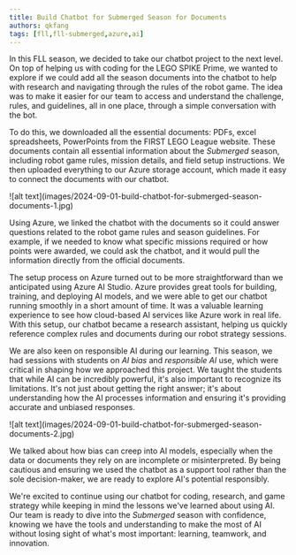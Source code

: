 ```yaml
---
title: Build Chatbot for Submerged Season for Documents
authors: qkfang
tags: [fll,fll-submerged,azure,ai]
---
```



In this FLL season, we decided to take our chatbot project to the next level. On top of helping us with coding for the LEGO SPIKE Prime, we wanted to explore if we could add all the season documents into the chatbot to help with research and navigating through the rules of the robot game. The idea was to make it easier for our team to access and understand the challenge, rules, and guidelines, all in one place, through a simple conversation with the bot.

To do this, we downloaded all the essential documents: PDFs, excel spreadsheets, PowerPoints from the FIRST LEGO League website. These documents contain all essential information about the *Submerged* season, including robot game rules, mission details, and field setup instructions. We then uploaded everything to our Azure storage account, which made it easy to connect the documents with our chatbot.

<div className="img-grid">
  <div className="img-item">
    ![alt text](images/2024-09-01-build-chatbot-for-submerged-season-documents-1.jpg)
  </div>
</div>

Using Azure, we linked the chatbot with the documents so it could answer questions related to the robot game rules and season guidelines. For example, if we needed to know what specific missions required or how points were awarded, we could ask the chatbot, and it would pull the information directly from the official documents.

The setup process on Azure turned out to be more straightforward than we anticipated using Azure AI Studio. Azure provides great tools for building, training, and deploying AI models, and we were able to get our chatbot running smoothly in a short amount of time. It was a valuable learning experience to see how cloud-based AI services like Azure work in real life. With this setup, our chatbot became a research assistant, helping us quickly reference complex rules and documents during our robot strategy sessions.

We are also keen on responsible AI during our learning. This season, we had sessions with students on *AI bias* and *responsible AI* use, which were critical in shaping how we approached this project. We taught the students that while AI can be incredibly powerful, it's also important to recognize its limitations. It's not just about getting the right answer; it's about understanding how the AI processes information and ensuring it's providing accurate and unbiased responses.

<div className="img-grid">
  <div className="img-item">
    ![alt text](images/2024-09-01-build-chatbot-for-submerged-season-documents-2.jpg)
  </div>
</div>

We talked about how bias can creep into AI models, especially when the data or documents they rely on are incomplete or misinterpreted. By being cautious and ensuring we used the chatbot as a support tool rather than the sole decision-maker, we are ready to explore AI's potential responsibly.

We're excited to continue using our chatbot for coding, research, and game strategy while keeping in mind the lessons we've learned about using AI. Our team is ready to dive into the *Submerged* season with confidence, knowing we have the tools and understanding to make the most of AI without losing sight of what's most important: learning, teamwork, and innovation.
